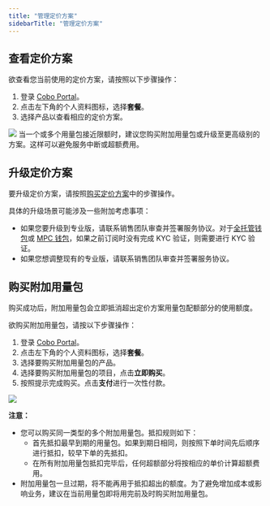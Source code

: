 ```yaml
---
title: "管理定价方案"
sidebarTitle: "管理定价方案"
---
```


## 查看定价方案

欲查看您当前使用的定价方案，请按照以下步骤操作：

1. 登录 [Cobo Portal](https://portal.cobo.com/login)。
2. 点击左下角的个人资料图标，选择**套餐**。
3. 选择产品以查看相应的定价方案。
<img src="/cn/images/bills-and-payments/view-cn.png" className="screenshot_full_screen"/>
当一个或多个用量包接近限额时，建议您购买附加用量包或升级至更高级别的方案。这样可以避免服务中断或超额费用。

## 升级定价方案
要升级定价方案，请按照[购买定价方案](/cn/portal/bills-and-payments/purchase-pricing-plan)中的步骤操作。

具体的升级场景可能涉及一些附加考虑事项：
- 如果您要升级到专业版，请联系销售团队审查并签署服务协议。对于[全托管钱包](/cn/portal/custodial-wallets/introduction)或 [MPC 钱包](/cn/portal/mpc-wallets/introduction)，如果之前订阅时没有完成 KYC 验证，则需要进行 KYC 验证。
- 如果您想调整现有的专业版，请联系销售团队审查并签署服务协议。

## 购买附加用量包
购买成功后，附加用量包会立即抵消超出定价方案用量包配额部分的使用额度。

欲购买附加用量包，请按以下步骤操作：
1. 登录 [Cobo Portal](https://portal.cobo.com/login)。
2. 点击左下角的个人资料图标，选择**套餐**。
3. 选择要购买附加用量包的产品。
4. 选择要购买附加用量包的项目，点击**立即购买**。
5. 按照提示完成购买。点击**支付**进行一次性付款。

<img src="/cn/images/bills-and-payments/add-on.png" className="screenshot_full_screen"/>

**注意：**
- 您可以购买同一类型的多个附加用量包。抵扣规则如下：
  - 首先抵扣最早到期的用量包。如果到期日相同，则按照下单时间先后顺序进行抵扣，较早下单的先抵扣。
  - 在所有附加用量包抵扣完毕后，任何超额部分将按相应的单价计算超额费用。
- 附加用量包一旦过期，将不能再用于抵扣超出的额度。为了避免增加成本或影响业务，建议在当前用量包即将用完前及时购买附加用量包。